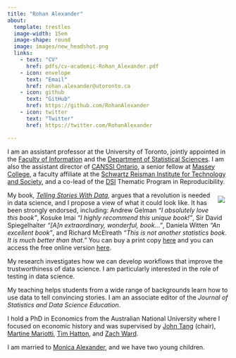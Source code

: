 ```yaml
---
title: "Rohan Alexander"
about:
  template: trestles
  image-width: 15em
  image-shape: round
  image: images/new_headshot.png
  links:
    - text: "CV"
      href: pdfs/cv-academic-Rohan_Alexander.pdf
    - icon: envelope
      text: "Email"
      href: rohan.alexander@utoronto.ca
    - icon: github
      text: "GitHub"
      href: https://github.com/RohanAlexander
    - icon: twitter
      text: "Twitter"
      href: https://twitter.com/RohanAlexander

---
```


I am an assistant professor at the University of Toronto, jointly appointed in the [Faculty of Information](https://ischool.utoronto.ca/profile/rohan-alexander/) and the [Department of Statistical Sciences](https://www.statistics.utoronto.ca/people/directories/all-faculty/rohan-alexander). I am also the assistant director of [CANSSI Ontario](https://canssiontario.utoronto.ca), a senior fellow at [Massey College](https://www.masseycollege.ca), a faculty affiliate at the [Schwartz Reisman Institute for Technology and Society](https://sr-institute.utoronto.ca/), and a co-lead of the [DSI](https://datasciences.utoronto.ca) Thematic Program in Reproducibility.

<img style="float:right; max-width: 50%; position: relative; padding: 10px; top: 0px;" src="images/tellingstorieswithdatapainting.png">

My book, *[Telling Stories With Data](https://www.tellingstorieswithdata.com/)*, argues that a revolution is needed in data science, and I propose a view of what it could look like. It has been strongly endorsed, including: Andrew Gelman *"I absolutely love this book"*, Kosuke Imai *"I highly recommend this unique book!"*, Sir David Spiegelhalter *"[A]n extraordinary, wonderful, book..."*, Daniela Witten *"An excellent book"*, and Richard McElreath *"This is not another statistics book. It is much better than that."* You can buy a print copy [here](https://www.routledge.com/Telling-Stories-with-Data-With-Applications-in-R/Alexander/p/book/9781032134772) and you can access the free online version [here](https://www.tellingstorieswithdata.com/).

My research investigates how we can develop workflows that improve the trustworthiness of data science. I am particularly interested in the role of testing in data science.

My teaching helps students from a wide range of backgrounds learn how to use data to tell convincing stories. I am an associate editor of the *Journal of Statistics and Data Science Education*.

I hold a PhD in Economics from the Australian National University where I focused on economic history and was supervised by [John Tang](https://sites.google.com/view/john-tang/home) (chair), [Martine Mariotti](https://researchers.anu.edu.au/researchers/mariotti-m), [Tim Hatton](https://researchers.anu.edu.au/researchers/hatton-tj), and [Zach Ward](https://sites.google.com/site/zachaward/).


I am married to [Monica Alexander](https://www.monicaalexander.com), and we have two young children.
